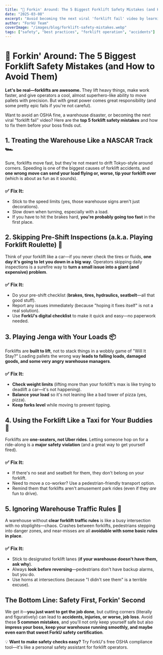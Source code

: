 ```yaml
---
title: "🚜 Forkin' Around: The 5 Biggest Forklift Safety Mistakes (and How to Avoid Them)"
date: "2025-03-08"
excerpt: "Avoid becoming the next viral 'forklift fail' video by learning the top 5 forklift safety mistakes and how to fix them before your boss finds out."
author: "ForkU Team"
coverImage: "/images/blog/forklift-safety-mistakes.webp"
tags: ["safety", "best practices", "forklift operation", "accidents"]
---
```


# 🚜 Forkin' Around: The 5 Biggest Forklift Safety Mistakes (and How to Avoid Them)

**Let's be real—forklifts are awesome.** They lift heavy things, make work faster, and give operators a cool, almost superhero-like ability to move pallets with precision. But with great power comes great responsibility (and some pretty epic fails if you're not careful).

Want to avoid an OSHA fine, a warehouse disaster, or becoming the next viral "forklift fail" video? Here are the **top 5 forklift safety mistakes** and how to fix them before your boss finds out.

## 1. Treating the Warehouse Like a NASCAR Track 🏎️

Sure, forklifts move fast, but they're not meant to drift Tokyo-style around corners. Speeding is one of the biggest causes of forklift accidents, and **one wrong move can send your load flying or, worse, tip your forklift over** (which is about as fun as it sounds).

### ✅ **Fix It:**

* Stick to the speed limits (yes, those warehouse signs aren't just decorations).
* Slow down when turning, especially with a load.
* If you have to hit the brakes hard, **you're probably going too fast** in the first place.

## 2. Skipping Pre-Shift Inspections (a.k.a. Playing Forklift Roulette) 🎲

Think of your forklift like a car—if you never check the tires or fluids, **one day it's going to let you down in a big way**. Operators skipping daily inspections is a surefire way to **turn a small issue into a giant (and expensive) problem**.

### ✅ **Fix It:**

* Do your pre-shift checklist (**brakes, tires, hydraulics, seatbelt**—all that good stuff).
* Report any issues immediately (because "hoping it fixes itself" is not a real solution).
* Use **ForkU's digital checklist** to make it quick and easy—no paperwork needed.

## 3. Playing Jenga with Your Loads 📦

Forklifts are **built to lift**, not to stack things in a wobbly game of "Will It Stay?" Loading pallets the wrong way **leads to falling loads, damaged goods, and some very angry warehouse managers**.

### ✅ **Fix It:**

* **Check weight limits** (lifting more than your forklift's max is like trying to deadlift a car—it's not happening).
* **Balance your load** so it's not leaning like a bad tower of pizza (yes, pizza).
* **Keep forks level** while moving to prevent tipping.

## 4. Using the Forklift Like a Taxi for Your Buddies 🚕

Forklifts are **one-seaters, not Uber rides**. Letting someone hop on for a ride-along is a **major safety violation** (and a great way to get yourself fired).

### ✅ **Fix It:**

* If there's no seat and seatbelt for them, they don't belong on your forklift.
* Need to move a co-worker? Use a pedestrian-friendly transport option.
* Remind them that forklifts aren't amusement park rides (even if they *are* fun to drive).

## 5. Ignoring Warehouse Traffic Rules 🚦

A warehouse without **clear forklift traffic rules** is like a busy intersection with no stoplights—chaos. Crashes between forklifts, pedestrians stepping into danger zones, and near-misses are all **avoidable with some basic rules in place**.

### ✅ **Fix It:**

* Stick to designated forklift lanes (**if your warehouse doesn't have them, ask why**).
* Always **look before reversing**—pedestrians don't have backup alarms, but you do.
* Use horns at intersections (because "I didn't see them" is a terrible excuse).

## The Bottom Line: Safety First, Forkin' Second

We get it—**you just want to get the job done**, but cutting corners (literally and figuratively) can lead to **accidents, injuries, or worse, job loss**. Avoid these **5 common mistakes**, and you'll not only keep yourself safe but also **impress your boss, keep your warehouse running smoothly, and maybe even earn that sweet ForkU safety certification**.

💡 **Want to make safety checks easy?** Try ForkU's free OSHA compliance tool—it's like a personal safety assistant for forklift operators.